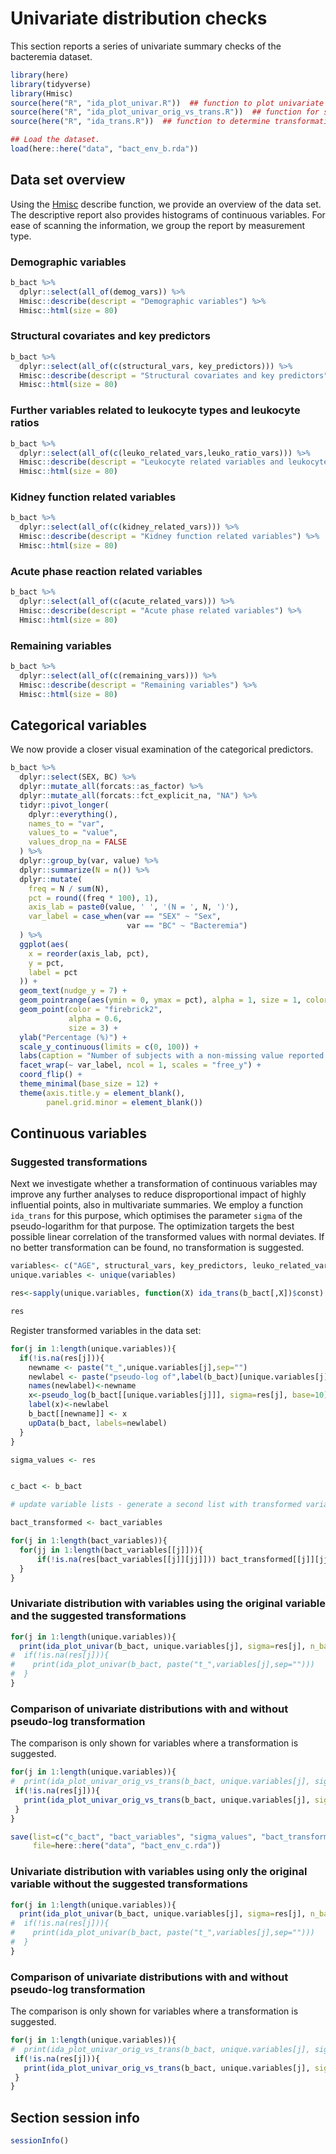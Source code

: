 # Univariate distribution checks

This section reports a series of univariate summary checks of the bacteremia dataset.

```r
library(here)
library(tidyverse)
library(Hmisc)
source(here("R", "ida_plot_univar.R"))  ## function to plot univariate summaries. 
source(here("R", "ida_plot_univar_orig_vs_trans.R"))  ## function for side-by-side comparison of original vs. transformed scale, calls ida_plot_univar.R
source(here("R", "ida_trans.R"))  ## function to determine transformation (log(x+c) or identity). 

## Load the dataset.
load(here::here("data", "bact_env_b.rda"))

```

## Data set overview

Using the [Hmisc](https://cran.r-project.org/web/packages/Hmisc/) describe function, we provide an overview of the data set. The descriptive report also provides histograms of continuous variables. For ease of scanning the information, we group the report by measurement type.

### Demographic variables

```r
b_bact %>%
  dplyr::select(all_of(demog_vars)) %>%
  Hmisc::describe(descript = "Demographic variables") %>%
  Hmisc::html(size = 80)
```

### Structural covariates and key predictors

```r
b_bact %>%
  dplyr::select(all_of(c(structural_vars, key_predictors))) %>%
  Hmisc::describe(descript = "Structural covariates and key predictors") %>%
  Hmisc::html(size = 80)
```

### Further variables related to leukocyte types and leukocyte ratios

```r
b_bact %>%
  dplyr::select(all_of(c(leuko_related_vars,leuko_ratio_vars))) %>%
  Hmisc::describe(descript = "Leukocyte related variables and leukocyte ratios") %>%
  Hmisc::html(size = 80)
```

### Kidney function related variables

```r
b_bact %>%
  dplyr::select(all_of(c(kidney_related_vars))) %>%
  Hmisc::describe(descript = "Kidney function related variables") %>%
  Hmisc::html(size = 80)
```

### Acute phase reaction related variables

```r
b_bact %>%
  dplyr::select(all_of(c(acute_related_vars))) %>%
  Hmisc::describe(descript = "Acute phase related variables") %>%
  Hmisc::html(size = 80)
```

### Remaining variables

```r
b_bact %>%
  dplyr::select(all_of(c(remaining_vars))) %>%
  Hmisc::describe(descript = "Remaining variables") %>%
  Hmisc::html(size = 80)
```

## Categorical variables

We now provide a closer visual examination of the categorical predictors.

```r
b_bact %>%
  dplyr::select(SEX, BC) %>%
  dplyr::mutate_all(forcats::as_factor) %>%   
  dplyr::mutate_all(forcats::fct_explicit_na, "NA") %>%
  tidyr::pivot_longer(
    dplyr::everything(),
    names_to = "var",
    values_to = "value",
    values_drop_na = FALSE
  ) %>%
  dplyr::group_by(var, value) %>%
  dplyr::summarize(N = n()) %>%
  dplyr::mutate(
    freq = N / sum(N),
    pct = round((freq * 100), 1),
    axis_lab = paste0(value, ' ', '(N = ', N, ')'),
    var_label = case_when(var == "SEX" ~ "Sex",
                          var == "BC" ~ "Bacteremia")
  ) %>%
  ggplot(aes(
    x = reorder(axis_lab, pct),
    y = pct,
    label = pct
  )) +
  geom_text(nudge_y = 7) +
  geom_pointrange(aes(ymin = 0, ymax = pct), alpha = 1, size = 1, color = "grey") +
  geom_point(color = "firebrick2",
             alpha = 0.6,
             size = 3) +
  ylab("Percentage (%)") +
  scale_y_continuous(limits = c(0, 100)) +
  labs(caption = "Number of subjects with a non-missing value reported in brackets.\nNA = missing") +
  facet_wrap(~ var_label, ncol = 1, scales = "free_y") +
  coord_flip() +
  theme_minimal(base_size = 12) +
  theme(axis.title.y = element_blank(),
        panel.grid.minor = element_blank())

```

## Continuous variables

### Suggested transformations

Next we investigate whether a transformation of continuous variables may improve any further analyses to reduce disproportional impact of highly influential points, also in multivariate summaries. We employ a function `ida_trans` for this purpose, which optimises the parameter `sigma` of the pseudo-logarithm for that purpose. The optimization targets the best possible linear correlation of the transformed values with normal deviates. If no better transformation can be found, no transformation is suggested.

```r
variables<- c("AGE", structural_vars, key_predictors, leuko_related_vars, leuko_ratio_vars, kidney_related_vars, acute_related_vars, remaining_vars)
unique.variables <- unique(variables)

res<-sapply(unique.variables, function(X) ida_trans(b_bact[,X])$const) #takes long, calculate once, and save?

res
```

Register transformed variables in the data set:

```r
for(j in 1:length(unique.variables)){
  if(!is.na(res[j])){
    newname <- paste("t_",unique.variables[j],sep="")
    newlabel <- paste("pseudo-log of",label(b_bact)[unique.variables[j]])
    names(newlabel)<-newname
    x<-pseudo_log(b_bact[[unique.variables[j]]], sigma=res[j], base=10)
    label(x)<-newlabel
    b_bact[[newname]] <- x
    upData(b_bact, labels=newlabel)
  }
}

sigma_values <- res


c_bact <- b_bact

# update variable lists - generate a second list with transformed variables replacing the originals

bact_transformed <- bact_variables

for(j in 1:length(bact_variables)){
  for(jj in 1:length(bact_variables[[j]])){
      if(!is.na(res[bact_variables[[j]][jj]])) bact_transformed[[j]][jj] <- paste("t_", bact_variables[[j]][jj], sep="")
  }
}


```

### Univariate distribution with variables using the original variable and the suggested transformations

```r
for(j in 1:length(unique.variables)){
  print(ida_plot_univar(b_bact, unique.variables[j], sigma=res[j], n_bars=100))
#  if(!is.na(res[j])){
#    print(ida_plot_univar(b_bact, paste("t_",variables[j],sep="")))
#  }
}
```

### Comparison of univariate distributions with and without pseudo-log transformation

The comparison is only shown for variables where a transformation is suggested.

```r
for(j in 1:length(unique.variables)){
#  print(ida_plot_univar_orig_vs_trans(b_bact, unique.variables[j], sigma=res[j], n_bars=100))
 if(!is.na(res[j])){
   print(ida_plot_univar_orig_vs_trans(b_bact, unique.variables[j], sigma=res[j], n_bars=100))
 }
}
```

```r
save(list=c("c_bact", "bact_variables", "sigma_values", "bact_transformed"), 
     file=here::here("data", "bact_env_c.rda"))
```

### Univariate distribution with variables using only the original variable without the suggested transformations

```r
for(j in 1:length(unique.variables)){
  print(ida_plot_univar(b_bact, unique.variables[j], sigma=res[j], n_bars=100, transform = FALSE))
#  if(!is.na(res[j])){
#    print(ida_plot_univar(b_bact, paste("t_",variables[j],sep="")))
#  }
}
```

### Comparison of univariate distributions with and without pseudo-log transformation

The comparison is only shown for variables where a transformation is suggested.

```r
for(j in 1:length(unique.variables)){
#  print(ida_plot_univar_orig_vs_trans(b_bact, unique.variables[j], sigma=res[j], n_bars=100))
 if(!is.na(res[j])){
   print(ida_plot_univar_orig_vs_trans(b_bact, unique.variables[j], sigma=res[j], n_bars=100))
 }
}
```

## Section session info

```r
sessionInfo()
```
